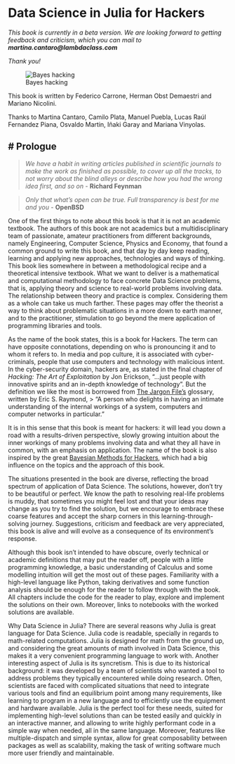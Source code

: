 
# Data Science in Julia for Hackers

*This book is currently in a beta version. We are looking forward to getting feedback and criticism, which you can mail to **martina.cantaro@lambdaclass.com***

*Thank you!*


![Bayes hacking](images/bayes-hacker.png)


This book is written by Federico Carrone, Herman Obst Demaestri and Mariano Nicolini.

Thanks to Martina Cantaro, Camilo Plata, Manuel Puebla, Lucas Raúl Fernandez Piana, Osvaldo Martin, Iñaki Garay and Mariana Vinyolas.

# Prologue
---
>*We have a habit in writing articles published in scientific journals to make the work as finished as possible, to cover up all the tracks, to not worry about the blind alleys or describe how you had the wrong idea first, and so on* - **Richard Feynman**

>*Only that what’s open can be true. Full transparency is best for me and you* - **OpenBSD**

One of the first things to note about this book is that it is not an academic textbook. The authors of this book are not academics but a multidisciplinary team of passionate, amateur practitioners from different backgrounds, namely Engineering, Computer Science, Physics and Economy, that found a common ground to write this book, and that day by day keep reading, learning and applying new approaches, technologies and ways of thinking. 
This book lies somewhere in between a methodological recipe and a theoretical intensive textbook. What we want to deliver is a mathematical and computational methodology to face concrete Data Science problems, that is, applying theory and science to real-world problems involving data. The relationship between theory and practice is complex. Considering them as a whole can take us much farther. These pages may offer the theorist a way to think about problematic situations in a more down to earth manner, and to the practitioner, stimulation to go beyond the mere application of programming libraries and tools.

As the name of the book states, this is a book for Hackers. The term can have opposite connotations, depending on who is pronouncing it and to whom it refers to. 
In media and pop culture, it is associated with cyber-criminals, people that use computers and technology with malicious intent. In the cyber-security domain, hackers are, as stated in the final chapter of *Hacking: The Art of Exploitation* by Jon Erickson, "...just people with innovative spirits and an in-depth knowledge of technology". But the definition we like the most is borrowed from [The Jargon File's](http://www.catb.org/jargon/html/index.html) glossary, written by Eric S. Raymond,
> "A person who delights in having an intimate understanding of the internal workings of a system, computers and computer networks in particular."

It is in this sense that this book is meant for hackers: it will lead you down a road with a results-driven perspective, slowly growing intuition about the inner workings of many problems involving data and what they all have in common, with an emphasis on application. 
The name of the book is also inspired by the great [Bayesian Methods for Hackers](http://camdavidsonpilon.github.io/Probabilistic-Programming-and-Bayesian-Methods-for-Hackers/), which had a big influence on the topics and the approach of this book.

The situations presented in the book are diverse, reflecting the broad spectrum of application of Data Science. The solutions, however, don't try to be beautiful or perfect. We know the path to resolving real-life problems is muddy, that sometimes you might feel lost and that your ideas may change as you try to find the solution, but we encourage to embrace these coarse features and accept the sharp corners in this learning-through-solving journey. Suggestions, criticism and feedback are very appreciated, this book is alive and will evolve as a consequence of its environment's response. 

Although this book isn't intended to have obscure, overly technical or academic definitions that may put the reader off, people with a little programming knowledge, a basic understanding of Calculus and some modelling intuition will get the most out of these pages. Familiarity with a high-level language like Python, taking derivatives and some function analysis should be enough for the reader to follow through with the book.
All chapters include the code for the reader to play, explore and implement the solutions on their own. Moreover, links to notebooks with the worked solutions are available. 

Why Data Science in Julia? There are several reasons why Julia is great language for Data Science. Julia code is readable, specially in regards to math-related computations. Julia is designed for math from the ground up, and considering the great amounts of math involved in Data Science, this  makes it a very convenient programming language to work with.
Another interesting aspect of Julia is its syncretism. This is due to its historical background: it was developed by a team of scientists who wanted a tool to address problems they typically encountered while doing research. Often, scientists are faced with complicated situations that need to integrate various tools and find an equilibrium point among many requirements, like learning to program in a new language and to efficiently use the equipment and hardware available. Julia is the perfect tool for these needs, suited for implementing high-level solutions than can be tested easily and quickly in an interactive manner, and allowing to write highly performant code in a simple way when needed, all in the same language. Moreover, features like multiple-dispatch and simple syntax, allow for great composability between packages as well as scalability, making the task of writing software much more user friendly and maintainable.
